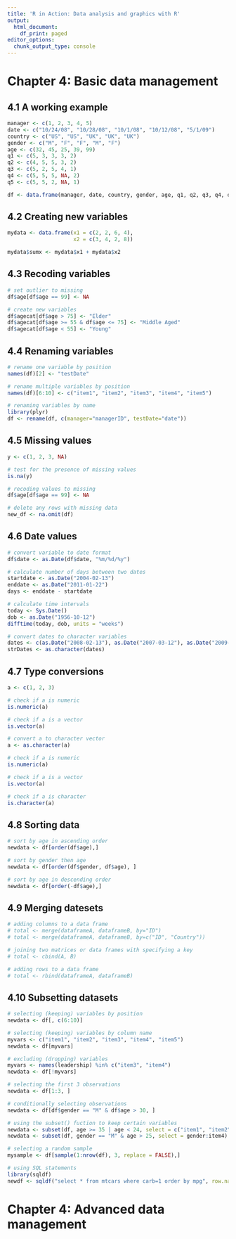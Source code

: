 ```yaml
---
title: 'R in Action: Data analysis and graphics with R'
output:
  html_document:
    df_print: paged
editor_options:
  chunk_output_type: console
---
```


# Chapter 4: Basic data management

## 4.1 A working example
```r
manager <- c(1, 2, 3, 4, 5)
date <- c("10/24/08", "10/28/08", "10/1/08", "10/12/08", "5/1/09")
country <- c("US", "US", "UK", "UK", "UK")
gender <- c("M", "F", "F", "M", "F")
age <- c(32, 45, 25, 39, 99)
q1 <- c(5, 3, 3, 3, 2)
q2 <- c(4, 5, 5, 3, 2)
q3 <- c(5, 2, 5, 4, 1)
q4 <- c(5, 5, 5, NA, 2)
q5 <- c(5, 5, 2, NA, 1)

df <- data.frame(manager, date, country, gender, age, q1, q2, q3, q4, q5, stringsAsFactors=FALSE)
```

## 4.2 Creating new variables
```r
mydata <- data.frame(x1 = c(2, 2, 6, 4),
                     x2 = c(3, 4, 2, 8))

mydata$sumx <- mydata$x1 + mydata$x2
```

## 4.3 Recoding variables
```r
# set outlier to missing
df$age[df$age == 99] <- NA

# create new variables
df$agecat[df$age > 75] <- "Elder"
df$agecat[df$age >= 55 & df$age <= 75] <- "Middle Aged"
df$agecat[df$age < 55] <- "Young"
```

## 4.4 Renaming variables
```r
# rename one variable by position
names(df)[2] <- "testDate"

# rename multiple variables by position
names(df)[6:10] <- c("item1", "item2", "item3", "item4", "item5")

# renaming variables by name
library(plyr)
df <- rename(df, c(manager="managerID", testDate="date"))
```

## 4.5 Missing values
```r
y <- c(1, 2, 3, NA)

# test for the presence of missing values
is.na(y)

# recoding values to missing
df$age[df$age == 99] <- NA

# delete any rows with missing data
new_df <- na.omit(df)
```


## 4.6 Date values
```r
# convert variable to date format
df$date <- as.Date(df$date, "%m/%d/%y")

# calculate number of days between two dates
startdate <- as.Date("2004-02-13")
enddate <- as.Date("2011-01-22")
days <- enddate - startdate

# calculate time intervals
today <- Sys.Date()
dob <- as.Date("1956-10-12")
difftime(today, dob, units = "weeks")

# convert dates to character variables
dates <- c(as.Date("2008-02-13"), as.Date("2007-03-12"), as.Date("2009-07-20"))
strDates <- as.character(dates)
```

## 4.7 Type conversions
```r
a <- c(1, 2, 3)

# check if a is numeric
is.numeric(a)

# check if a is a vector
is.vector(a)

# convert a to character vector
a <- as.character(a)

# check if a is numeric
is.numeric(a)

# check if a is a vector
is.vector(a)

# check if a is character
is.character(a)
```

## 4.8 Sorting data
```r
# sort by age in ascending order
newdata <- df[order(df$age),]

# sort by gender then age
newdata <- df[order(df$gender, df$age), ]

# sort by age in descending order
newdata <- df[order(-df$age),]
```

## 4.9 Merging datesets
```r
# adding columns to a data frame
# total <- merge(dataframeA, dataframeB, by="ID")
# total <- merge(dataframeA, dataframeB, by=c("ID", "Country"))

# joining two matrices or data frames with specifying a key
# total <- cbind(A, B)

# adding rows to a data frame
# total <- rbind(dataframeA, dataframeB)
```

## 4.10 Subsetting datasets
```r
# selecting (keeping) variables by position
newdata <- df[, c(6:10)]

# selecting (keeping) variables by column name
myvars <- c("item1", "item2", "item3", "item4", "item5")
newdata <- df[myvars]

# excluding (dropping) variables
myvars <- names(leadership) %in% c("item3", "item4")
newdata <- df[!myvars]

# selecting the first 3 observations
newdata <- df[1:3, ]

# conditionally selecting observations
newdata <- df[df$gender == "M" & df$age > 30, ]

# using the subset() fuction to keep certain variables
newdata <- subset(df, age >= 35 | age < 24, select = c("item1", "item2", "item3"))
newdata <- subset(df, gender == "M" & age > 25, select = gender:item4)

# selecting a random sample
mysample <- df[sample(1:nrow(df), 3, replace = FALSE),]

# using SQL statements
library(sqldf)
newdf <- sqldf("select * from mtcars where carb=1 order by mpg", row.names = TRUE)
```

# Chapter 4: Advanced data management




